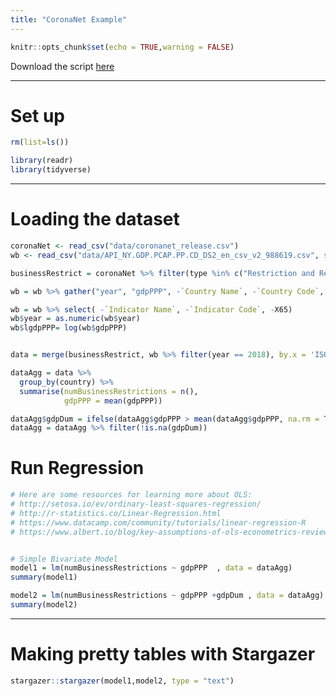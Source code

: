 ```yaml
---
title: "CoronaNet Example"
---
```


```r
knitr::opts_chunk$set(echo = TRUE,warning = FALSE)
```

Download the script [here](https://raw.githubusercontent.com/LuMesserschmidt/stats_CoronaNet/master/Files/Course%20Scripts/R_code_CoronaNet_2.R)


***

# Set up

```r
rm(list=ls())

library(readr)
library(tidyverse)

```

***

# Loading the dataset


```r
coronaNet <- read_csv("data/coronanet_release.csv")
wb <- read_csv("data/API_NY.GDP.PCAP.PP.CD_DS2_en_csv_v2_988619.csv", skip = 4)

businessRestrict = coronaNet %>% filter(type %in% c("Restriction and Regulation of Businesses" ,"Restriction of Non-Essential Businesses"))

wb = wb %>% gather("year", "gdpPPP", -`Country Name`, -`Country Code`, -`Indicator Name`, -`Indicator Code`, -X65)

wb = wb %>% select( -`Indicator Name`, -`Indicator Code`, -X65)
wb$year = as.numeric(wb$year)
wb$lgdpPPP= log(wb$gdpPPP)


data = merge(businessRestrict, wb %>% filter(year == 2018), by.x = 'ISO_A3', by.y = "Country Code", all.x = TRUE)

dataAgg = data %>% 
  group_by(country) %>% 
  summarise(numBusinessRestrictions = n(),
            gdpPPP = mean(gdpPPP))

dataAgg$gdpDum = ifelse(dataAgg$gdpPPP > mean(dataAgg$gdpPPP, na.rm = TRUE), "Above Average GDP", "Below Average GDP")
dataAgg = dataAgg %>% filter(!is.na(gdpDum))

```

# Run Regression


```r
# Here are some resources for learning more about OLS:
# http://setosa.io/ev/ordinary-least-squares-regression/
# http://r-statistics.co/Linear-Regression.html
# https://www.datacamp.com/community/tutorials/linear-regression-R
# https://www.albert.io/blog/key-assumptions-of-ols-econometrics-review/


# Simple Bivariate Model
model1 = lm(numBusinessRestrictions ~ gdpPPP  , data = dataAgg) 
summary(model1)

model2 = lm(numBusinessRestrictions ~ gdpPPP +gdpDum , data = dataAgg) 
summary(model2)


```

***
# Making pretty tables with Stargazer

```r

stargazer::stargazer(model1,model2, type = "text")


```



